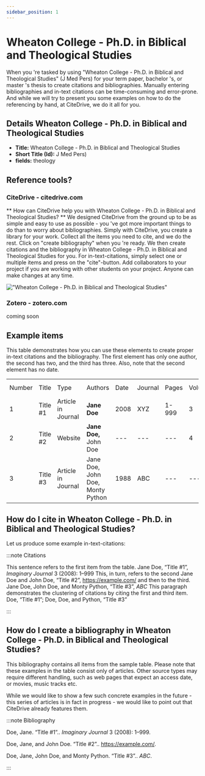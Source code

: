 ```yaml
---
sidebar_position: 1
---
```


# Wheaton College - Ph.D. in Biblical and Theological Studies

When you 're tasked by using "Wheaton College - Ph.D. in Biblical and Theological Studies" (J Med Pers) for your term paper, bachelor 's, or master 's thesis to create citations and bibliographies.
Manually entering bibliographies and in-text citations can be time-consuming and error-prone. And while we will try to present you some examples on how to do the referencing by hand, at CiteDrive, we do it all for you.

## Details  Wheaton College - Ph.D. in Biblical and Theological Studies
* **Title:** Wheaton College - Ph.D. in Biblical and Theological Studies
* **Short Title (Id):** J Med Pers)
* **fields:** theology

## Reference tools?
### CiteDrive - citedrive.com
** How can CiteDrive help you with Wheaton College - Ph.D. in Biblical and Theological Studies? **
We designed CiteDrive from the ground up to be as simple and easy to use as possible - you 've got more important things to do than to worry about bibliographies. Simply with CiteDrive, you create a library for your work. Collect all the items you need to cite, and we do the rest. Click on "create bibliography" when you 're ready. We then create citations and the bibliography in Wheaton College - Ph.D. in Biblical and Theological Studies for you. For in-text-citations, simply select one or multiple items and press on the "cite"-button. Add collaborators to your project if you are working with other students on your project. Anyone can make changes at any time.


!["Wheaton College - Ph.D. in Biblical and Theological Studies"](images/wheaton-college--phd-in-biblical-and-theological-studies.svg "Choose Wheaton College - Ph.D. in Biblical and Theological Studies in the CiteDrive App")

### Zotero - zotero.com

coming soon

## Example items

This table demonstrates how you can use these elements to create proper in-text citations and the bibliography. The first element has only one author, the second has two, and the third has three. Also, note that the second element has no date.


<table>
  <tr>
   <td>Number
   </td>
   <td>Title
   </td>
   <td>Type
   </td>
   <td>Authors
   </td>
   <td>Date
   </td>
   <td>Journal
   </td>
   <td>Pages
   </td>
   <td>Volume
   </td>
   <td>Issue
   </td>
   <td>Access Date
   </td>
  </tr>
  <tr>
   <td>1
   </td>
   <td>Title #1
   </td>
   <td>Article in Journal
   </td>
   <td><strong>Jane Doe</strong>
   </td>
   <td>2008
   </td>
   <td>XYZ
   </td>
   <td>1-999
   </td>
   <td>3
   </td>
   <td>2
   </td>
   <td>--
   </td>
  </tr>
  <tr>
   <td>
2
   </td>
   <td>Title #2
   </td>
   <td>Website
   </td>
   <td><strong>Jane Doe, </strong>John Doe
   </td>
   <td>---
   </td>
   <td>---
   </td>
   <td>---
   </td>
   <td>4
   </td>
   <td>---
   </td>
   <td>2020-05-01
   </td>
  </tr>
  <tr>
   <td>3
   </td>
   <td>Title #3
   </td>
   <td>Article in Journal
   </td>
   <td>Jane Doe, John Doe, Monty Python
   </td>
   <td>1988
   </td>
   <td>ABC
   </td>
   <td>---
   </td>
   <td>---
   </td>
   <td>16
   </td>
   <td>---
   </td>
  </tr>
</table>



## How do I cite in  Wheaton College - Ph.D. in Biblical and Theological Studies?

Let us produce some example in-text-citations:

:::note Citations


This sentence refers to the first item from the table. Jane Doe, “Title #1”, <i>Imaginary Journal</i> 3 (2008): 1–999 This, in turn, refers to the second Jane Doe and John  Doe, “Title #2”, https://example.com/
and then to the third.  Jane Doe, John Doe, and Monty Python, “Title #3”, <i>ABC</i>
This paragraph demonstrates the clustering of citations by citing the first and third item. Doe, “Title #1”; Doe, Doe, and Python, “Title #3”

:::

## How do I create a bibliography in Wheaton College - Ph.D. in Biblical and Theological Studies?

This bibliography contains all items from the sample table. Please note that these examples in the table consist only of articles. Other source types may require different handling, such as web pages that expect an access date, or movies, music tracks etc.

While we would like to show a few such concrete examples in the future - this series of articles is in fact in progress - we would like to point out that CiteDrive already features them.

:::note Bibliography

Doe, Jane. “Title #1”.. <i>Imaginary Journal</i> 3 (2008): 1–999.

Doe, Jane, and John  Doe. “Title #2”.. https://example.com/.

Doe, Jane, John Doe, and Monty Python. “Title #3”.. <i>ABC</i>.



:::


        